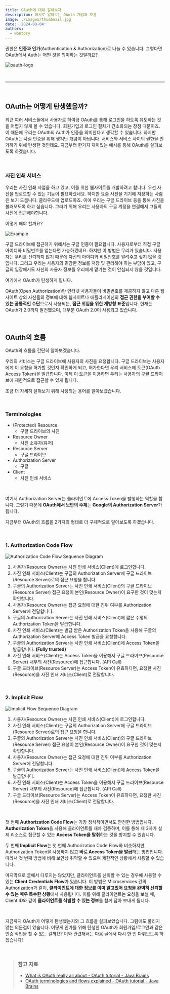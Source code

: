 ```yaml
---
title: OAuth에 대해 알아보자
description: 예시로 알아보는 OAuth 개념과 흐름
image: ./images/thumbnail.jpg
date: '2024-08-04'
authors:
  - wontory
---
```


권한은 **인증과 인가**(Authentication & Authorization)로 나눌 수 있습니다. 그렇다면 OAuth에서 Auth는 어떤 것을 의미하는 것일까요?

![oauth-logo](./images/oauth.png)

&nbsp;

---

&nbsp;

## OAuth는 어떻게 탄생했을까?

최근 여러 서비스들에서 사용자로 하여금 OAuth를 통해 로그인을 하도록 유도하는 것을 어렵지 않게 볼 수 있습니다. 회원가입과 로그인 절차가 간소화되는 장점 때문이죠. 이 때문에 우리는 OAuth의 Auth가 인증을 의미한다고 생각할 수 있습니다. 하지만 OAuth는 사실 인증을 위해 생겨난 개념이 아닙니다. 서비스와 서비스 사이의 권한을 인가하기 위해 탄생한 것인데요. 지금부터 한가지 재미있는 예시를 통해 OAuth를 살펴보도록 하겠습니다.

&nbsp;

### 사진 인쇄 서비스

우리는 사진 인쇄 사업을 하고 있고, 이를 위한 웹사이트를 개발하려고 합니다. 우선 사진을 업로드할 수 있는 기능이 필요하겠네요. 하지만 요즘 사진을 기기에 저장하는 사람은 보기 드뭅니다. 클라우드에 업로드하죠. 이에 우리는 구글 드라이브 등을 통해 사진을 불러오도록 하고 싶습니다. 그러기 위해 우리는 사용자의 구글 계정을 연결해서 그들의 사진에 접근해야합니다.

어떻게 해야 할까요?

![Example](./images/example.png)

구글 드라이브에 접근하기 위해서는 구글 인증이 필요합니다.
사용자로부터 직접 구글 아이디와 비밀번호를 얻는다면 가능하겠네요.
하지만 이 방법은 무리가 있습니다.
사용자는 우리를 신뢰하지 않기 때문에 자신의 아이디와 비밀번호를 알려주고 싶지 않을 것입니다.
그리고 우리는 사용자의 민감한 정보를 저장 및 관리해야 하는 부담이 있고, 구글의 입장에서도 자신의 사용자 정보를 우리에게 맡기는 것이 안심되지 않을 것입니다.

여기에서 OAuth가 탄생하게 됩니다.

OAuth(Open Authorization)란 인터넷 사용자들이 비밀번호를 제공하지 않고 다른 웹사이트 상의 자신들의 정보에 대해 웹사이트나 애플리케이션의 **접근 권한을 부여할 수 있는 공통적인 수단**으로서 사용되는, **접근 위임을 위한 개방형 표준**입니다.
현재는 OAuth가 2.0까지 발전했으며, 대부분 OAuth 2.0이 사용되고 있습니다.

&nbsp;

## OAuth의 흐름

OAuth의 흐름을 간단히 알아보겠습니다.

우리의 서비스는 구글 드라이브에 사용자의 사진을 요청합니다.
구글 드라이브는 사용자에게 이 요청을 허가할 것인지 확인하게 되고, 허가한다면 우리 서비스에 토큰(OAuth Access Token)을 발급합니다.
이제 이 토큰을 이용하면 우리는 사용자의 구글 드라이브에 제한적으로 접근할 수 있게 됩니다.

조금 더 자세히 살펴보기 위해 사용되는 용어를 알아보겠습니다.

&nbsp;

### Terminologies

- (Protected) Resource
  - 구글 드라이브의 사진
- Resource Owner
  - 사진 소유자(유저)
- Resource Server
  - 구글 드라이브
- Authorization Server
  - 구글
- Client
  - 사진 인쇄 서비스

&nbsp;

여기서 Authorization Server는 클라이언트에 Access Token을 발행하는 역할을 합니다. 그렇기 때문에 **OAuth에서 보안의 주체**는 **Google의 Authorization Server**가 됩니다.

지금부터 OAuth의 흐름을 2가지의 형태로 더 구체적으로 알아보도록 하겠습니다.

&nbsp;

### 1. Authorization Code Flow

![Authorization Code Flow Sequence Diagram](./images/sequence-diagram-1.png)

1. 사용자(Resource Owner)는 사진 인쇄 서비스(Client)에 로그인합니다.
2. 사진 인쇄 서비스(Client)는 구글의 Authorization Server에 구글 드라이브(Resource Server)로의 접근 요청을 합니다.
3. 구글의 Authorization Server는 사진 인쇄 서비스(Client)의 구글 드라이브(Resource Server) 접근 요청이 본인(Resource Owner)이 요구한 것이 맞는지 확인합니다.
4. 사용자(Resource Owner)는 접근 요청에 대한 진위 여부를 Authorization Server에 전달합니다.
5. 구글의 Authorization Server는 사진 인쇄 서비스(Client)에 짧은 수명의 Authorization Token을 발급합니다.
6. 사진 인쇄 서비스(Client)는 발급 받은 Authorization Token을 사용해 구글의 Authorization Server에 Access Token 발급을 요청합니다.
7. 구글의 Authorization Server는 사진 인쇄 서비스(Client)에 Access Token을 발급합니다. **(Fully trusted)**
8. 사진 인쇄 서비스(Client)는 Access Token을 이용해서 구글 드라이브(Resource Server) 내부의 사진(Resource)에 접근합니다. (API Call)
9. 구글 드라이브(Resource Server)는 Access Token이 유효하다면, 요청한 사진(Resource)을 사진 인쇄 서비스(Client)로 전달합니다.

&nbsp;

### 2. Implicit Flow

![Implicit Flow Sequence Diagram](./images/sequence-diagram-2.png)

1. 사용자(Resource Owner)는 사진 인쇄 서비스(Client)에 로그인합니다.
2. 사진 인쇄 서비스(Client)는 구글의 Authorization Server에 구글 드라이브(Resource Server)로의 접근 요청을 합니다.
3. 구글의 Authorization Server는 사진 인쇄 서비스(Client)의 구글 드라이브(Resource Server) 접근 요청이 본인(Resource Owner)이 요구한 것이 맞는지 확인합니다.
4. 사용자(Resource Owner)는 접근 요청에 대한 진위 여부를 Authorization Server에 전달합니다.
5. 구글의 Authorization Server는 사진 인쇄 서비스(Client)에 Access Token을 발급합니다.
6. 사진 인쇄 서비스(Client)는 Access Token을 이용해서 구글 드라이브(Resource Server) 내부의 사진(Resource)에 접근합니다. (API Call)
7. 구글 드라이브(Resource Server)는 Access Token이 유효하다면, 요청한 사진(Resource)을 사진 인쇄 서비스(Client)로 전달합니다.

&nbsp;

첫 번째 **Authorization Code Flow**는 가장 정석적이면서도 안전한 방법입니다.
**Authorization Token**을 사용해 클라이언트를 재차 검증하며, 이를 통해 제 3자가 실제 리소스로 접근할 수 있는 **Access Token을 탈취**하는 것을 방지할 수 있습니다.

두 번째 **Implicit Flow**는 첫 번째 Authorization Code Flow와 비슷하지만, Authorization Token을 사용하지 않고 **바로 Access Token을 발급**하는 방법입니다.
따라서 첫 번째 방법에 비해 보안상 취약할 수 있으며 제한적인 상황에서 사용할 수 있습니다.

마지막으로 글에서 다루지는 않았지만, 클라이언트를 신뢰할 수 있는 경우에 사용할 수 있는 **Client Credentials Flow**가 있습니다.
이 방법은 Microservices 간의 Authorization과 같이, **클라이언트에 대한 정보를 이미 알고있어 요청을 완벽히 신뢰할 수 있는 매우 특수한 상황**에서 사용됩니다.
이를 위해 클라이언트는 요청을 보낼 때, Client ID와 같이 **클라이언트를 식별할 수 있는 정보**를 함께 담아 보내게 됩니다.

&nbsp;

지금까지 OAuth가 어떻게 탄생했는지와 그 흐름을 살펴보았습니다. 그럼에도 풀리지 않는 의문점이 있습니다. 어떻게 인가를 위해 탄생한 OAuth가 회원가입/로그인과 같은 인증 작업을 할 수 있는 걸까요? 이와 관련해서는 다음 글에서 다시 한 번 다뤄보도록 하겠습니다!

&nbsp;

> ### 참고 자료
> - [What is OAuth really all about - OAuth tutorial - Java Brains](https://www.youtube.com/watch?v=t4-416mg6iU&t=1s)
> - [OAuth terminologies and flows explained - OAuth tutorial - Java Brains](https://www.youtube.com/watch?v=3pZ3Nh8tgTE)